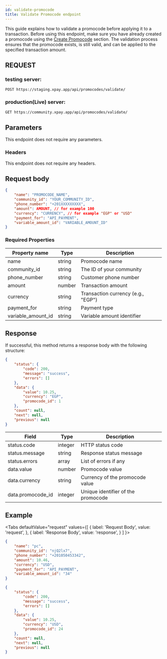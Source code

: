 ```yaml
---
id: validate-promocode
title: Validate Promocode endpoint
---
```



This guide explains how to validate a promocode before applying it to a transaction. Before using this endpoint, make sure you have already created a promocode using the [Create Promocode](promo-code) section. The validation process ensures that the promocode exists, is still valid, and can be applied to the specified transaction amount.

## REQUEST

### testing server:

```
POST https://staging.xpay.app/api/promocodes/validate/
```

### production(Live) server:

```
GET https://community.xpay.app/api/promocodes/validate/
```


## Parameters
This endpoint does not require any parameters.

### Headers

This endpoint does not require any headers.


## Request body
```json
{
    "name": "PROMOCODE_NAME",
    "community_id": "YOUR_COMMUNITY_ID",
    "phone_number": "+201XXXXXXXXX",
    "amount": AMOUNT, // for example 100
    "currency": "CURRENCY", // for example "EGP" or "USD"
    "payment_for": "API_PAYMENT",
    "variable_amount_id": "VARIABLE_AMOUNT_ID"
}
```

### Required Properties

| Property name      | Type    | Description                                    |
| ----------------- | ------- | ---------------------------------------------- |
| name              | string  | Promocode name                                 |
| community_id      | string  | The ID of your community                      |
| phone_number      | string  | Customer phone number                         |
| amount            | number  | Transaction amount                            |
| currency          | string  | Transaction currency (e.g., "EGP")            |
| payment_for       | string  | Payment type                                  |
| variable_amount_id| string  | Variable amount identifier                    |

## Response

If successful, this method returns a response body with the following structure:
```json
{
    "status": {
        "code": 200,
        "message": "success",
        "errors": []
    },
    "data": {
        "value": 10.25,
        "currency": "EGP",
        "promocode_id": 1
    },
    "count": null,
    "next": null,
    "previous": null
}
```

| Field           | Type    | Description                                   |
| -------------- | ------- | ---------------------------------------------- |
| status.code    | integer | HTTP status code                               |
| status.message | string  | Response status message                        |
| status.errors  | array   | List of errors if any                          |
| data.value     | number  | Promocode value                                |
| data.currency  | string  | Currency of the promocode value                |
| data.promocode_id | integer | Unique identifier of the promocode          |

## Example

<Tabs
  defaultValue="request"
  values={[
    { label: 'Request Body', value: 'request', },
    { label: 'Response Body', value: 'response', }  ]
}>
<TabItem value="request">

```json
{
    "name": "pc",
    "community_id": "njQ2lx7",
    "phone_number": "+201050453342",
    "amount": 10.46,
    "currency": "USD",
    "payment_for": "API_PAYMENT",
    "variable_amount_id": "34"
}
```

</TabItem>

<TabItem value="response">

```json
{
    "status": {
        "code": 200,
        "message": "success",
        "errors": []
    },
    "data": {
        "value": 10.25,
        "currency": "USD",
        "promocode_id": 24
    },
    "count": null,
    "next": null,
    "previous": null
}

```
</TabItem>
</Tabs>
